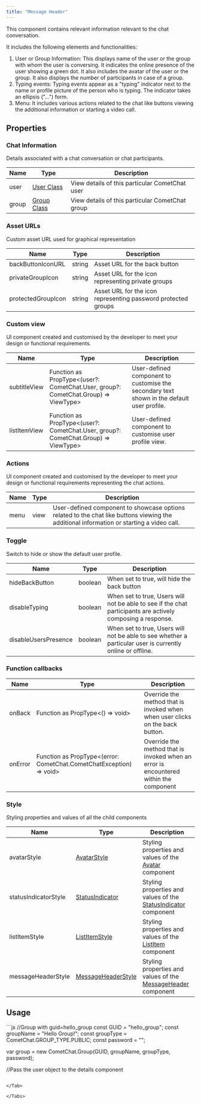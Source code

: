```yaml
---
title: "Message Header"
---
```


This component contains relevant information relevant to the chat conversation.

It includes the following elements and functionalities:

1. User or Group Information: This displays name of the user or the group with whom the user is conversing. It indicates the online presence of the user showing a green dot. It also includes the avatar of the user or the group. It also displays the number of participants in case of a group.
2. Typing events: Typing events appear as a "typing" indicator next to the name or profile picture of the person who is typing. The indicator takes an ellipsis ("...") form.
3. Menu: It includes various actions related to the chat like buttons viewing the additional information or starting a video call.

## Properties

### Chat Information

Details associated with a chat conversation or chat participants.

| Name  | Type                                                          | Description                                     |
| ----- | ------------------------------------------------------------- | ----------------------------------------------- |
| user  | [User Class](/sdk/javascript/user-management#user-class) | View details of this particular CometChat user  |
| group | [Group Class](/sdk/javascript/create-group#group-class)  | View details of this particular CometChat group |

### Asset URLs

Custom asset URL used for graphical representation

| Name               | Type   | Description                                                   |
| ------------------ | ------ | ------------------------------------------------------------- |
| backButtonIconURL  | string | Asset URL for the back button                                 |
| privateGroupIcon   | string | Asset URL for the icon representing private groups            |
| protectedGroupIcon | string | Asset URL for the icon representing password protected groups |

### Custom view

UI component created and customised by the developer to meet your design or functional requirements.

| Name         | Type                                                                                | Description                                                                               |
| ------------ | ----------------------------------------------------------------------------------- | ----------------------------------------------------------------------------------------- |
| subtitleView | Function as PropType\<(user?: CometChat.User, group?: CometChat.Group) => ViewType> | User-defined component to customise the secondary text shown in the default user profile. |
| listItemView | Function as PropType\<(user?: CometChat.User, group?: CometChat.Group) => ViewType> | User-defined component to customise user profile view.                                    |

### Actions

UI component created and customised by the developer to meet your design or functional requirements representing the chat actions.

| Name | Type | Description                                                                                                                              |
| ---- | ---- | ---------------------------------------------------------------------------------------------------------------------------------------- |
| menu | view | User-defined component to showcase options related to the chat like buttons viewing the additional information or starting a video call. |

### Toggle

Switch to hide or show the default user profile.

| Name                 | Type    | Description                                                                                                 |
| -------------------- | ------- | ----------------------------------------------------------------------------------------------------------- |
| hideBackButton       | boolean | When set to true, will hide the back button                                                                 |
| disableTyping        | boolean | When set to true, Users will not be able to see if the chat participants are actively composing a response. |
| disableUsersPresence | boolean | When set to true, Users will not be able to see whether a particular user is currently online or offline.   |

### Function callbacks

| Name    | Type                                                                 | Description                                                                           |
| ------- | -------------------------------------------------------------------- | ------------------------------------------------------------------------------------- |
| onBack  | Function as PropType\<() => void>                                    | Override the method that is invoked when when user clicks on the back button.         |
| onError | Function as PropType\<(error: CometChat.CometChatException) => void> | Override the method that is invoked when an error is encountered within the component |

### Style

Styling properties and values of all the child components

| Name                 | Type                                                        | Description                                                                                           |
| -------------------- | ----------------------------------------------------------- | ----------------------------------------------------------------------------------------------------- |
| avatarStyle          | [AvatarStyle](/web-elements/avatar#avatar-style)       | Styling properties and values of the [Avatar](/web-elements/avatar) component                    |
| statusIndicatorStyle | [StatusIndicator](/web-elements/status-indicator)      | Styling properties and values of the [StatusIndicator](/web-elements/status-indicator) component |
| listItemStyle        | [ListItemStyle](/web-elements/list-item#listitemstyle) | Styling properties and values of the [ListItem](/web-elements/list-item) component               |
| messageHeaderStyle   | [MessageHeaderStyle](/web-shared/messageheaderstyle)   | Styling properties and values of the [MessageHeader](/ui-kit/vue/message-header) component       |

## Usage

<Tabs>
<Tab title="Vue">
```js
//Group with guid=hello_group
const GUID = "hello_group";
const groupName = "Hello Group!";
const groupType = CometChat.GROUP_TYPE.PUBLIC;
const password = "";

var group = new CometChat.Group(GUID, groupName, groupType, password);

//Pass the user object to the details component
<CometChatMessageHeader :group="group"></CometChatMessageHeader>
```

</Tab>

</Tabs>
